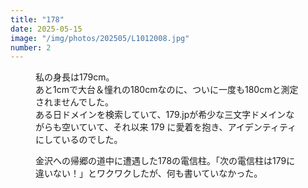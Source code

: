 ```yaml
---
title: "178"
date: 2025-05-15
image: "/img/photos/202505/L1012008.jpg"
number: 2
---
```




<Figure
  src="/img/photos/202505/L1012008.jpg"
  alt="ドライブ中に遭遇した178"
  />
<Grid
  w="3"
  class="-fx_between_start">
  <Grid
    w="3" h="3" space="1">
    <p class="-text-m -text-h">私の身長は179cm。<br />
    あと1cmで大台＆憧れの180cmなのに、ついに一度も180cmと測定されませんでした。<br />
    ある日ドメインを検索していて、179.jpが希少な三文字ドメインながらも空いていて、それ以来 179 に愛着を抱き、アイデンティティにしているのでした。</p>
  </Grid>
  <Grid
    w="2" h="2">
    <p class="-text-xs">金沢への帰郷の道中に遭遇した178の電信柱。「次の電信柱は179に違いない！」とワクワクしたが、何も書いていなかった。</p>
  </Grid>
</Grid>